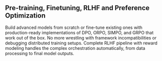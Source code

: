 ## Pre-training, Finetuning, RLHF and Preference Optimization

Build advanced models from scratch or fine-tune existing ones with production-ready implementations of DPO, ORPO, SIMPO, and GRPO that work out of the box. No more wrestling with framework incompatibilities or debugging distributed training setups. Complete RLHF pipeline with reward modeling handles the complex orchestration automatically, from data processing to final model outputs.